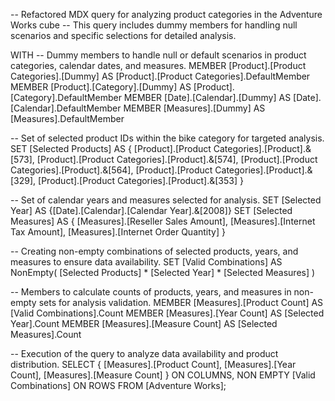 -- Refactored MDX query for analyzing product categories in the Adventure Works cube
-- This query includes dummy members for handling null scenarios and specific selections for detailed analysis.

WITH 
  -- Dummy members to handle null or default scenarios in product categories, calendar dates, and measures.
  MEMBER [Product].[Product Categories].[Dummy] AS [Product].[Product Categories].DefaultMember
  MEMBER [Product].[Category].[Dummy] AS [Product].[Category].DefaultMember
  MEMBER [Date].[Calendar].[Dummy] AS [Date].[Calendar].DefaultMember
  MEMBER [Measures].[Dummy] AS [Measures].DefaultMember

  -- Set of selected product IDs within the bike category for targeted analysis.
  SET [Selected Products] AS {
    [Product].[Product Categories].[Product].&[573],
    [Product].[Product Categories].[Product].&[574],
    [Product].[Product Categories].[Product].&[564],
    [Product].[Product Categories].[Product].&[329],
    [Product].[Product Categories].[Product].&[353]
  }

  -- Set of calendar years and measures selected for analysis.
  SET [Selected Year] AS {[Date].[Calendar].[Calendar Year].&[2008]}
  SET [Selected Measures] AS {
    [Measures].[Reseller Sales Amount],
    [Measures].[Internet Tax Amount],
    [Measures].[Internet Order Quantity]
  }

  -- Creating non-empty combinations of selected products, years, and measures to ensure data availability.
  SET [Valid Combinations] AS NonEmpty(
    [Selected Products] * [Selected Year] * [Selected Measures]
  )

  -- Members to calculate counts of products, years, and measures in non-empty sets for analysis validation.
  MEMBER [Measures].[Product Count] AS [Valid Combinations].Count
  MEMBER [Measures].[Year Count] AS [Selected Year].Count
  MEMBER [Measures].[Measure Count] AS [Selected Measures].Count

-- Execution of the query to analyze data availability and product distribution.
SELECT 
  {
    [Measures].[Product Count],
    [Measures].[Year Count],
    [Measures].[Measure Count]
  } ON COLUMNS,
  NON EMPTY [Valid Combinations] ON ROWS
FROM [Adventure Works];
